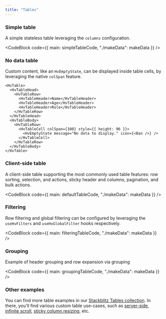 ```yaml
---
title: "Tables"
---
```




### Simple table

A simple stateless table leveraging the `columns` configuration.

<CodeBlock code={{ main: simpleTableCode, "./makeData": makeData }} />

### No data table

Custom content, like an `HvEmptyState`, can be displayed inside table cells, by leveraging the native `colSpan` feature.

```tsx live
<HvTable>
  <HvTableHead>
    <HvTableRow>
      <HvTableHeader>Name</HvTableHeader>
      <HvTableHeader>Age</HvTableHeader>
      <HvTableHeader>Role</HvTableHeader>
    </HvTableRow>
  </HvTableHead>
  <HvTableBody>
    <HvTableRow>
      <HvTableCell colSpan={100} style={{ height: 96 }}>
        <HvEmptyState message="No data to display." icon={<Ban />} />
      </HvTableCell>
    </HvTableRow>
  </HvTableBody>
</HvTable>
```

### Client-side table

A client-side table supporting the most commonly used table features:
row sorting, selection, and actions, sticky header and columns, pagination, and bulk actions.

<CodeBlock code={{ main: defaultTableCode, "./makeData": makeData }} />

### Filtering

Row filtering and global filtering can be configured by leveraging the `useHvFilters` and `useHvGlobalFilter` hooks respectively.

<CodeBlock code={{ main: filteringTableCode, "./makeData": makeData }} />

### Grouping

Example of header grouping and row expansion via grouping

<CodeBlock code={{ main: groupingTableCode, "./makeData": makeData }} />

### Other examples

You can find more table examples in our [Stackblitz Tables collection](https://stackblitz.com/orgs/github/lumada-design/collections/ui-kit-tables).
In there, you'll find various custom table use-cases, such as
[server-side](https://stackblitz.com/edit/uikit-server-table?file=src%2FApp.tsx),
[infinite scroll](https://stackblitz.com/edit/uikit-table-server-infinite-scroll?file=src%2FServerSideTable.tsx),
[sticky column resizing](https://stackblitz.com/edit/github-6jyyr7?file=src%2FApp.tsx), etc.
